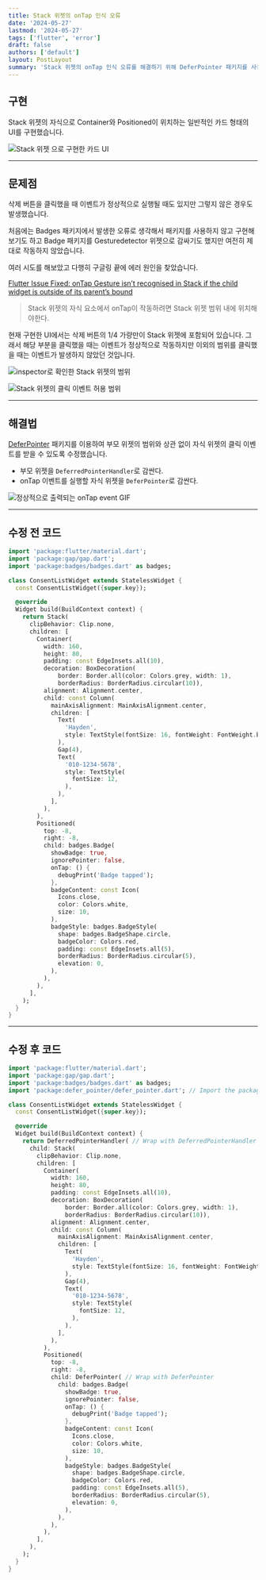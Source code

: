 ```yaml
---
title: Stack 위젯의 onTap 인식 오류
date: '2024-05-27'
lastmod: '2024-05-27'
tags: ['flutter', 'error']
draft: false
authors: ['default']
layout: PostLayout
summary: 'Stack 위젯의 onTap 인식 오류를 해결하기 위해 DeferPointer 패키지를 사용했습니다. 이 패키지를 사용하면 부모 위젯의 범위를 벗어난 자식 위젯의 클릭 이벤트도 정상적으로 인식됩니다.'
---
```


## 구현

Stack 위젯의 자식으로 Container와 Positioned이 위치하는 일반적인 카드 형태의 UI를 구현했습니다.

![Stack 위젯 으로 구현한 카드 UI](/static/images/onTap-recognition-error-in-stack-widget/240520-093203.png)

---

## 문제점

삭제 버튼을 클릭했을 때 이벤트가 정상적으로 실행될 때도 있지만 그렇지 않은 경우도 발생했습니다.

처음에는 Badges 패키지에서 발생한 오류로 생각해서 패키지를 사용하지 않고 구현해보기도 하고 Badge 패키지를 Gesturedetector 위젯으로 감싸기도 했지만 여전히 제대로 작동하지 않았습니다.

여러 시도를 해보았고 다행히 구글링 끝에 에러 원인을 찾았습니다.

[Flutter Issue Fixed: onTap Gesture isn’t recognised in Stack if the child widget is outside of its parent’s bound](https://medium.com/@BhawaniTechDev/flutter-issue-fixed-ontap-gesture-isnt-recognised-in-stack-if-the-child-widget-is-outside-of-its-a975d0c82964)

> Stack 위젯의 자식 요소에서 onTap이 작동하려면 Stack 위젯 범위 내에 위치해야한다.

현재 구현한 UI에서는 삭제 버튼의 1/4 가량만이 Stack 위젯에 포함되어 있습니다. 그래서 해당 부분을 클릭했을 때는 이벤트가 정상적으로 작동하지만 이외의 범위를 클릭했을 때는 이벤트가 발생하지 않았던 것입니다.

![inspector로 확인한 Stack 위젯의 범위](/static/images/onTap-recognition-error-in-stack-widget/240520-093226.png)

![Stack 위젯의 클릭 이벤트 허용 범위](/static/images/onTap-recognition-error-in-stack-widget/240521-081359.png)

---

## 해결법

[DeferPointer](https://pub.dev/documentation/defer_pointer/latest/) 패키지를 이용하여 부모 위젯의 범위와 상관 없이 자식 위젯의 클릭 이벤트를 받을 수 있도록 수정했습니다.

- 부모 위젯을 `DeferredPointerHandler`로 감싼다.
- onTap 이벤트를 실행할 자식 위젯을 `DeferPointer`로 감싼다.

![정상적으로 출력되는 onTap event GIF](/static/images/onTap-recognition-error-in-stack-widget/240528-085006.gif)

---

## 수정 전 코드

```dart
import 'package:flutter/material.dart';
import 'package:gap/gap.dart';
import 'package:badges/badges.dart' as badges;

class ConsentListWidget extends StatelessWidget {
  const ConsentListWidget({super.key});

  @override
  Widget build(BuildContext context) {
    return Stack(
      clipBehavior: Clip.none,
      children: [
        Container(
          width: 160,
          height: 80,
          padding: const EdgeInsets.all(10),
          decoration: BoxDecoration(
              border: Border.all(color: Colors.grey, width: 1),
              borderRadius: BorderRadius.circular(10)),
          alignment: Alignment.center,
          child: const Column(
            mainAxisAlignment: MainAxisAlignment.center,
            children: [
              Text(
                'Hayden',
                style: TextStyle(fontSize: 16, fontWeight: FontWeight.bold),
              ),
              Gap(4),
              Text(
                '010-1234-5678',
                style: TextStyle(
                  fontSize: 12,
                ),
              ),
            ],
          ),
        ),
        Positioned(
          top: -8,
          right: -8,
          child: badges.Badge(
            showBadge: true,
            ignorePointer: false,
            onTap: () {
              debugPrint('Badge tapped');
            },
            badgeContent: const Icon(
              Icons.close,
              color: Colors.white,
              size: 10,
            ),
            badgeStyle: badges.BadgeStyle(
              shape: badges.BadgeShape.circle,
              badgeColor: Colors.red,
              padding: const EdgeInsets.all(5),
              borderRadius: BorderRadius.circular(5),
              elevation: 0,
            ),
          ),
        ),
      ],
    );
  }
}
```

---

## 수정 후 코드

```dart
import 'package:flutter/material.dart';
import 'package:gap/gap.dart';
import 'package:badges/badges.dart' as badges;
import 'package:defer_pointer/defer_pointer.dart'; // Import the package

class ConsentListWidget extends StatelessWidget {
  const ConsentListWidget({super.key});

  @override
  Widget build(BuildContext context) {
    return DeferredPointerHandler( // Wrap with DeferredPointerHandler
      child: Stack(
        clipBehavior: Clip.none,
        children: [
          Container(
            width: 160,
            height: 80,
            padding: const EdgeInsets.all(10),
            decoration: BoxDecoration(
                border: Border.all(color: Colors.grey, width: 1),
                borderRadius: BorderRadius.circular(10)),
            alignment: Alignment.center,
            child: const Column(
              mainAxisAlignment: MainAxisAlignment.center,
              children: [
                Text(
                  'Hayden',
                  style: TextStyle(fontSize: 16, fontWeight: FontWeight.bold),
                ),
                Gap(4),
                Text(
                  '010-1234-5678',
                  style: TextStyle(
                    fontSize: 12,
                  ),
                ),
              ],
            ),
          ),
          Positioned(
            top: -8,
            right: -8,
            child: DeferPointer( // Wrap with DeferPointer
              child: badges.Badge(
                showBadge: true,
                ignorePointer: false,
                onTap: () {
                  debugPrint('Badge tapped');
                },
                badgeContent: const Icon(
                  Icons.close,
                  color: Colors.white,
                  size: 10,
                ),
                badgeStyle: badges.BadgeStyle(
                  shape: badges.BadgeShape.circle,
                  badgeColor: Colors.red,
                  padding: const EdgeInsets.all(5),
                  borderRadius: BorderRadius.circular(5),
                  elevation: 0,
                ),
              ),
            ),
          ),
        ],
      ),
    );
  }
}
```
